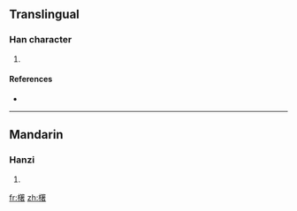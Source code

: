 ==Translingual==

===Han character===
{{Han char|rn=75|rad=木|as=15|sn=19|four=4896<sub>4</sub>|canj=木竹十日 (DHJA)}}

# {{defn|Han|sort=木15}}

====References====
* {{Han ref|kx=0561.030|dkj=15826|dj=0949.300|hdz=21309.030|uh=6AE1|ud=27361|bh=EFE0|bd=61408}}

----

==Mandarin==

===Hanzi===
{{cmn-hanzi|pin=[[zhuó]] ([[zhuo2]])|wg=cho<sup>2</sup>}}

# {{defn|Mandarin}}

[[fr:櫡]]
[[zh:櫡]]